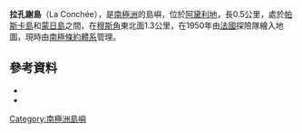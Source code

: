 {{coord|66|47|S|141|29|E|source:GNIS|display=title}}

'''拉孔謝島'''（La Conchée），是[[南極洲|南極洲]]的島嶼，位於[[阿黛利地|阿黛利地]]，長0.5公里，處於[[帕斯卡島|帕斯卡島]]和[[蒙日島|蒙日島]]之間，在[[穆斯角|穆斯角]]東北面1.3公里，在1950年由[[法國|法國]]探險隊繪入地圖，現時由[[南極條約體系|南極條約體系]]管理。

==參考資料==
*{{cite gnis | type = antarid | id = 8345| name = La Conchée | accessdate = 2013-05-22}}
*{{usgs-gazetteer|id=8345|name=La Conchée}}

{{DEFAULTSORT:La Conchée}}
[[Category:南極洲島嶼|Category:南極洲島嶼]]


{{AdélieLand-geo-stub}}